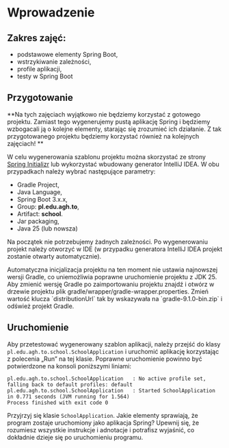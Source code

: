 
# Wprowadzenie

## Zakres zajęć:
- podstawowe elementy Spring Boot,
- wstrzykiwanie zależności,
- profile aplikacji,
- testy w Spring Boot

## Przygotowanie
**Na tych zajęciach wyjątkowo nie będziemy korzystać z gotowego projektu. Zamiast tego wygenerujemy pustą aplikację Spring i będziemy wzbogacali ją o kolejne elementy, starając się zrozumieć ich działanie. Z tak przygotowanego projektu będziemy korzystać również na kolejnych zajęciach! **

W celu wygenerowania szablonu projektu można skorzystać ze strony [Spring Initializr](https://start.spring.io/) lub wykorzystać wbudowany generator IntelliJ IDEA. W obu przypadkach należy wybrać następujące parametry:

- Gradle Project,
- Java Language,
- Spring Boot 3.x.x,
- Group: **pl.edu.agh.to**,
- Artifact: **school**.
- Jar packaging,
- Java 25 (lub nowsza)

Na początek nie potrzebujemy żadnych zależności. Po wygenerowaniu projekt należy otworzyć w IDE (w przypadku generatora IntelliJ IDEA projekt zostanie otwarty automatycznie).

<Callout type="warning">
Automatyczna inicjalizacja projektu na ten moment nie ustawia najnowszej wersji Gradle, co uniemożliwia poprawne uruchomienie projektu z JDK 25. Aby zmienić wersję Gradle po zaimportowaniu projektu znajdź i otwórz w drzewie projektu plik gradle/wrapper/gradle-wrapper.properties. Zmień wartość klucza `distributionUrl` tak by wskazywała na `gradle-9.1.0-bin.zip` i odśwież projekt Gradle.
 </Callout>



## Uruchomienie

Aby przetestować wygenerowany szablon aplikacji, należy przejść do klasy `pl.edu.agh.to.school.SchoolApplication` i uruchomić aplikację korzystając z polecenia „Run” na tej klasie. Poprawne uruchomienie powinno być potwierdzone na konsoli poniższymi liniami:

```
pl.edu.agh.to.school.SchoolApplication   : No active profile set, falling back to default profiles: default
pl.edu.agh.to.school.SchoolApplication   : Started SchoolApplication in 0.771 seconds (JVM running for 1.564)
Process finished with exit code 0
```

Przyjrzyj się klasie `SchoolApplication`. Jakie elementy sprawiają, że program zostaje uruchomiony jako aplikacja Spring? Upewnij się, że rozumiesz wszystkie instrukcje i adnotacje i potrafisz wyjaśnić, co dokładnie dzieje się po uruchomieniu programu.